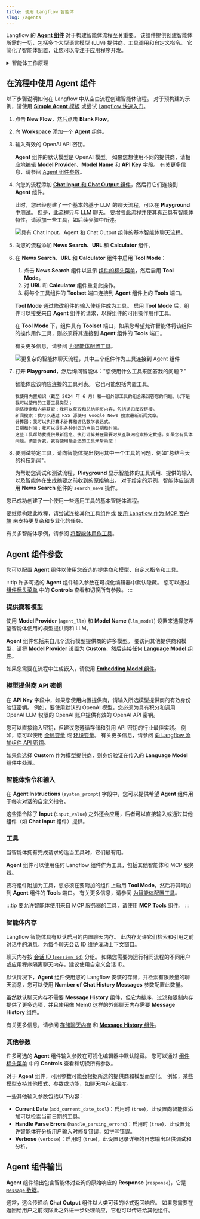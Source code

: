 ```yaml
---
title: 使用 Langflow 智能体
slug: /agents
---
```



Langflow 的 [**Agent 组件**](/components-agents) 对于构建智能体流程至关重要。
该组件提供创建智能体所需的一切，包括多个大型语言模型 (LLM) 提供商、工具调用和自定义指令。
它简化了智能体配置，让您可以专注于应用程序开发。

<details>
<summary>智能体工作原理</summary>

智能体通过集成_工具_来扩展 LLM，这些工具是提供附加上下文并启用自主任务执行的函数。
这些集成使智能体比独立的 LLM 更专业化和强大。

虽然 LLM 可能对一般查询和任务生成可接受的、静态响应，但智能体可以利用集成的上下文和工具来提供更相关的响应，甚至采取行动。
例如，您可以创建一个智能体，它可以访问您公司的知识库、代码仓库和其他资源，以帮助您的团队完成需要了解您特定产品、客户和代码的任务。

智能体使用 LLM 作为推理引擎来处理输入、确定采取哪些行动来处理查询，然后生成响应。
响应可能是典型的基于文本的 LLM 响应，也可能涉及一个动作，如编辑文件、运行脚本或调用外部 API。

在智能体上下文中，工具是智能体可以运行以执行任务或访问外部资源的函数。
函数被包装为具有智能体理解的通用接口的 `Tool` 对象。
智能体通过工具注册来了解工具，即在智能体初始化时通常为智能体提供可用工具列表。
`Tool` 对象的描述告诉智能体工具能做什么，以便它可以决定工具是否适合给定的请求。

</details>

## 在流程中使用 Agent 组件

以下步骤说明如何在 Langflow 中从空白流程创建智能体流程。
对于预构建的示例，请使用 [**Simple Agent** 模板](/simple-agent) 或尝试 [Langflow 快速入门](/get-started-quickstart)。

1. 点击 **New Flow**，然后点击 **Blank Flow**。
2. 向 **Workspace** 添加一个 **Agent** 组件。
3. 输入有效的 OpenAI API 密钥。

    **Agent** 组件的默认模型是 OpenAI 模型。
    如果您想使用不同的提供商，请相应地编辑 **Model Provider**、**Model Name** 和 **API Key** 字段。
    有关更多信息，请参阅 [Agent 组件参数](#agent-component-parameters)。

4. 向您的流程添加 [**Chat Input** 和 **Chat Output** 组件](/components-io)，然后将它们连接到 **Agent** 组件。

    此时，您已经创建了一个基本的基于 LLM 的聊天流程，可以在 <Icon name="Play" aria-hidden="true" /> **Playground** 中测试。
    但是，此流程只与 LLM 聊天。
    要增强此流程并使其真正具有智能体特性，请添加一些工具，如后续步骤中所述。

    ![具有 Chat Input、Agent 和 Chat Output 组件的基本智能体聊天流程。](/img/agent-example-add-chat.png)

5. 向您的流程添加 **News Search**、**URL** 和 **Calculator** 组件。
6. 在 **News Search**、**URL** 和 **Calculator** 组件中启用 **Tool Mode**：

    1. 点击 **News Search** 组件以显示 [组件的标头菜单](/concepts-components#component-menus)，然后启用 **Tool Mode**。
    2. 对 **URL** 和 **Calculator** 组件重复此操作。
    3. 将每个工具组件的 **Toolset** 端口连接到 **Agent** 组件上的 **Tools** 端口。

    **Tool Mode** 通过修改组件的输入使组件成为工具。
    启用 **Tool Mode** 后，组件可以接受来自 **Agent** 组件的请求，以将组件的可用操作用作工具。

    在 **Tool Mode** 下，组件具有 **Toolset** 端口，如果您希望允许智能体将该组件的操作用作工具，则必须将其连接到 **Agent** 组件的 **Tools** 端口。

    有关更多信息，请参阅 [为智能体配置工具](/agents-tools)。

    ![更复杂的智能体聊天流程，其中三个组件作为工具连接到 Agent 组件](/img/agent-example-add-tools.png)

8. 打开 <Icon name="Play" aria-hidden="true" /> **Playground**，然后询问智能体："您使用什么工具来回答我的问题？"

    智能体应该响应连接的工具列表。
    它也可能包括内置工具。

    ```text
    我使用内置知识（截至 2024 年 6 月）和一组外部工具的组合来回答您的问题。以下是我可以使用的主要工具类型：
    网络搜索和内容获取：我可以获取和总结网页内容，包括递归爬取链接。
    新闻搜索：我可以通过 RSS 源使用 Google News 搜索最新新闻文章。
    计算器：我可以执行算术计算和评估数学表达式。
    日期和时间：我可以提供各种时区的当前日期和时间。
    这些工具帮助我提供最新信息、执行计算并在需要时从互联网检索特定数据。如果您有具体问题，请告诉我，我将使用最合适的工具来帮助您！
    ```

9. 要测试特定工具，请向智能体提出使用其中一个工具的问题，例如"总结今天的科技新闻"。

    为帮助您调试和测试流程，**Playground** 显示智能体的工具调用、提供的输入以及智能体在生成摘要之前收到的原始输出。
    对于给定的示例，智能体应该调用 **News Search** 组件的 `search_news` 操作。

您已成功创建了一个使用一些通用工具的基本智能体流程。

要继续构建此教程，请尝试连接其他工具组件或 [使用 Langflow 作为 MCP 客户端](/mcp-client) 来支持更复杂和专业化的任务。

有关多智能体示例，请参阅 [将智能体用作工具](/agents-tools#use-an-agent-as-a-tool)。

## Agent 组件参数

您可以配置 **Agent** 组件以使用您首选的提供商和模型、自定义指令和工具。

:::tip
许多可选的 **Agent** 组件输入参数在可视化编辑器中默认隐藏。
您可以通过 [组件标头菜单](/concepts-components#component-menus) 中的 <Icon name="SlidersHorizontal" aria-hidden="true"/> **Controls** 查看和切换所有参数。
:::

### 提供商和模型

使用 **Model Provider** (`agent_llm`) 和 **Model Name** (`llm_model`) 设置来选择您希望智能体使用的模型提供商和 LLM。

**Agent** 组件包括来自几个流行模型提供商的许多模型。
要访问其他提供商和模型，请将 **Model Provider** 设置为 **Custom**，然后连接任何 [**Language Model** 组件](/components-models)。

如果您需要在流程中生成嵌入，请使用 [**Embedding Model** 组件](/components-embedding-models)。

### 模型提供商 API 密钥

在 **API Key** 字段中，如果您使用内置提供商，请输入所选模型提供商的有效身份验证密钥。
例如，要使用默认的 OpenAI 模型，您必须为具有积分和调用 OpenAI LLM 权限的 OpenAI 账户提供有效的 OpenAI API 密钥。

您可以直接输入密钥，但建议您遵循存储和引用 API 密钥的行业最佳实践。
例如，您可以使用 <Icon name="Globe" aria-hidden="true"/> [全局变量](/configuration-global-variables) 或 [环境变量](/environment-variables)。
有关更多信息，请参阅 [向 Langflow 添加组件 API 密钥](/configuration-api-keys#add-component-api-keys-to-langflow)。

如果您选择 **Custom** 作为模型提供商，则身份验证在传入的 **Language Model** 组件中处理。

### 智能体指令和输入

在 **Agent Instructions** (`system_prompt`) 字段中，您可以提供希望 **Agent** 组件用于每次对话的自定义指令。

这些指令除了 **Input** (`input_value`) 之外还会应用，后者可以直接输入或通过其他组件（如 **Chat Input** 组件）提供。

### 工具

当智能体拥有完成请求的适当工具时，它们最有用。

**Agent** 组件可以使用任何 Langflow 组件作为工具，包括其他智能体和 MCP 服务器。

要将组件附加为工具，您必须在要附加的组件上启用 **Tool Mode**，然后将其附加到 **Agent** 组件的 **Tools** 端口。
有关更多信息，请参阅 [为智能体配置工具](/agents-tools)。

:::tip
要允许智能体使用来自 MCP 服务器的工具，请使用 [**MCP Tools** 组件](/components-agents#mcp-connection)。
:::

### 智能体内存

Langflow 智能体具有默认启用的内置聊天内存。
此内存允许它们检索和引用之前对话中的消息，为每个聊天会话 ID 维护滚动上下文窗口。

聊天内存按 [会话 ID (`session_id`)](/session-id) 分组。
如果您需要为运行相同流程的不同用户或应用程序隔离聊天内存，建议使用自定义会话 ID。

默认情况下，**Agent** 组件使用您的 Langflow 安装的存储，并检索有限数量的聊天消息，您可以使用 **Number of Chat History Messages** 参数配置此数量。

虽然默认聊天内存不需要 **Message History** 组件，但它为排序、过滤和限制内存提供了更多选项，并且使用像 Mem0 这样的外部聊天内存需要 **Message History** 组件。

有关更多信息，请参阅 [存储聊天内存](/memory#store-chat-memory) 和 [**Message History** 组件](/components-helpers#message-history)。

### 其他参数

许多可选的 **Agent** 组件输入参数在可视化编辑器中默认隐藏。
您可以通过 [组件标头菜单](/concepts-components#component-menus) 中的 <Icon name="SlidersHorizontal" aria-hidden="true"/> **Controls** 查看和切换所有参数。

对于 **Agent** 组件，可用参数可能会根据所选的提供商和模型而变化。
例如，某些模型支持其他模式、参数或功能，如聊天内存和温度。

一些其他输入参数包括以下内容：

* **Current Date** (`add_current_date_tool`)：启用时 (`true`)，此设置向智能体添加可以检索当前日期的工具。
* **Handle Parse Errors** (`handle_parsing_errors`)：启用时 (`true`)，此设置允许智能体在分析用户输入时修复错误，如拼写错误。
* **Verbose** (`verbose`)：启用时 (`true`)，此设置记录详细的日志输出以供调试和分析。

## Agent 组件输出

**Agent** 组件输出包含智能体对查询的原始响应的 **Response** (`response`)，它是 [`Message` 数据](/data-types#message)。

通常，这会传递给 **Chat Output** 组件以人类可读的格式返回响应。
如果您需要在返回给用户之前或除此之外进一步处理响应，它也可以传递给其他组件。